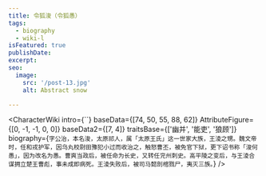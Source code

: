 ```yaml
---
title: 令狐浚（令狐愚）
tags:
  - biography
  - wiki-l
isFeatured: true
publishDate:
excerpt:
seo:
  image:
    src: '/post-13.jpg'
    alt: Abstract snow

---
```



<CharacterWiki
  intro={``}
  baseData={[74, 50, 55, 88, 62]}
  AttributeFigure={[0, -1, -1, 0, 0]}
  baseData2={[7, 4]}
  traitsBase={['幽并', '能吏', '狼顾']}
  biography={`字公治，本名浚，太原祁人，属「太原王氏」这一世家大族，王淩之甥。魏文帝时，任和戎护军，因乌丸校尉田豫犯小过而收治之，触怒曹丕，被免官下狱，更下诏书称「浚何愚」，因为改名为愚。曹爽当政后，被任命为长史，又转任兖州刺史。高平陵之变后，与王淩合谋拥立楚王曹彪，事未成即病死。王淩失败后，被司马懿剖棺戮尸，夷灭三族。`}
/>